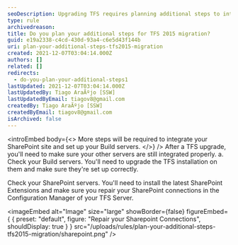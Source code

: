 ```yaml
---
seoDescription: Upgrading TFS requires planning additional steps to integrate SharePoint and Build servers seamlessly.
type: rule
archivedreason:
title: Do you plan your additional steps for TFS 2015 migration?
guid: e19a2338-c4cd-430d-93a4-c6e5d43f144b
uri: plan-your-additional-steps-tfs2015-migration
created: 2021-12-07T03:04:14.000Z
authors: []
related: []
redirects:
  - do-you-plan-your-additional-steps1
lastUpdated: 2021-12-07T03:04:14.000Z
lastUpdatedBy: Tiago AraÃºjo [SSW]
lastUpdatedByEmail: tiagov8@gmail.com
createdBy: Tiago AraÃºjo [SSW]
createdByEmail: tiagov8@gmail.com
isArchived: false
---
```


<introEmbed
  body={<>
More steps will be required to integrate your SharePoint site and set up your Build servers.
  </>}
/>
After a TFS upgrade, you'll need to make sure your other servers are still integrated properly.
a. Check your Build servers. You'll need to upgrade the TFS installation on them and make sure they're set up correctly.

Check your SharePoint servers. You'll need to install the latest SharePoint Extensions and make sure you repair your SharePoint connections in the Configuration Manager of your TFS Server.


<imageEmbed
  alt="Image"
  size="large"
  showBorder={false}
  figureEmbed={ {
    preset: "default",
    figure: "Repair your Sharepoint Connections",
    shouldDisplay: true
  } }
  src="/uploads/rules/plan-your-additional-steps-tfs2015-migration/sharepoint.png"
/>
